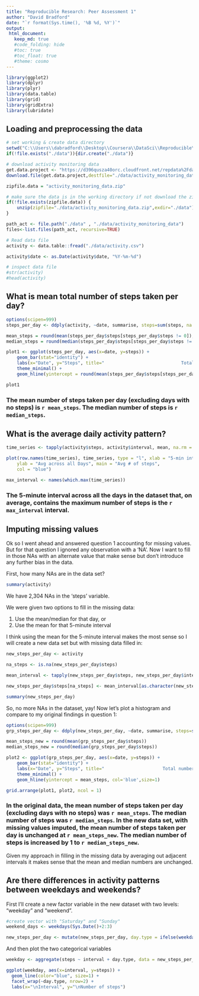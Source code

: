 ```yaml
---
title: "Reproducible Research: Peer Assessment 1"
author: "David Bradford"
date: "`r format(Sys.time(), '%B %d, %Y')`"
output:
 html_document:
   keep_md: true
   #code_folding: hide
   #toc: true
   #toc_float: true
   #theme: cosmo
---
```


```r
library(ggplot2)
library(dplyr)
library(plyr)
library(data.table)
library(grid)
library(gridExtra)
library(lubridate)
```

## Loading and preprocessing the data

```r
# set working & create data directory
setwd("C:\\Users\\dabradford\\Desktop\\Coursera\\DataSci\\Reproducible\\RepData_PeerAssessment1")
if(!file.exists("./data")){dir.create("./data")}

# download activity monitoring data
get.data.project <- "https://d396qusza40orc.cloudfront.net/repdata%2Fdata%2Factivity.zip"
download.file(get.data.project,destfile="./data/activity_monitoring_data.zip",method="auto")

zipfile.data = "activity_monitoring_data.zip"

# make sure the data is in the working directory if not download the zip file into the to zipfile.data and unzip it
if(!file.exists(zipfile.data)) {        
    unzip(zipfile="./data/activity_monitoring_data.zip",exdir="./data")
} 

path_act <- file.path("./data" , "./data/activity_monitoring_data")
files<-list.files(path_act, recursive=TRUE)

# Read data file
activity <- data.table::fread("./data/activity.csv")

activity$date <- as.Date(activity$date, "%Y-%m-%d")

# inspect data file
#str(activity)
#head(activity)
```


## What is mean total number of steps taken per day?

```r
options(scipen=999)
steps_per_day <- ddply(activity, ~date, summarise, steps=sum(steps, na.rm = TRUE))

mean_steps = round(mean(steps_per_day$steps[steps_per_day$steps != 0]), 0)
median_steps = round(median(steps_per_day$steps[steps_per_day$steps != 0]), 0)

plot1 <- ggplot(steps_per_day, aes(x=date, y=steps)) + 
    geom_bar(stat="identity") +
    labs(x="Date", y="Steps", title="                             Total number of steps each day") +
    theme_minimal() +
    geom_hline(yintercept = round(mean(steps_per_day$steps[steps_per_day$steps != 0]), 0), col='blue',size=1)

plot1
```


### The mean number of steps taken per day (excluding days with no steps) is __`r mean_steps`__. The median number of steps is __`r median_steps`__.




## What is the average daily activity pattern?

```r
time_series <- tapply(activity$steps, activity$interval, mean, na.rm = TRUE)

plot(row.names(time_series), time_series, type = "l", xlab = "5-min interval", 
    ylab = "Avg across all Days", main = "Avg # of steps",
    col = "blue")

max_interval <- names(which.max(time_series))
```

### The 5-minute interval across all the days in the dataset that, on average, contains the maximum number of steps is the __`r max_interval`__ interval.



## Imputing missing values

Ok so I went ahead and answered question 1 accounting for missing values.  But for that question I ignored any observation with a 'NA'.  Now I want to fill in those NAs with an alternate value that make sense but don't introduce any further bias in  the data.

First, how many NAs are in the data set?

```r
summary(activity)
```

We have 2,304 NAs in the 'steps' variable.

We were given two options to fill in the missing data:

1.  Use the mean/median for that day, or
2.  Use the mean for that 5-minute interval

I think using the mean for the 5-minute interval makes the most sense so I will create a new data set but with missing data filled in:

```r
new_steps_per_day <- activity

na_steps <- is.na(new_steps_per_day$steps)

mean_interval <- tapply(new_steps_per_day$steps, new_steps_per_day$interval, mean, na.rm=TRUE)

new_steps_per_day$steps[na_steps] <- mean_interval[as.character(new_steps_per_day$interval[na_steps])]

summary(new_steps_per_day)
```

So, no more NAs in the dataset, yay!  Now let's plot a histogram and compare to my original findings in question 1:

```r
options(scipen=999)
grp_steps_per_day <- ddply(new_steps_per_day, ~date, summarise, steps=sum(steps, na.rm = TRUE))

mean_steps_new = round(mean(grp_steps_per_day$steps))
median_steps_new = round(median(grp_steps_per_day$steps))

plot2 <- ggplot(grp_steps_per_day, aes(x=date, y=steps)) + 
    geom_bar(stat="identity") +
    labs(x="Date", y="Steps", title="                      Total number of steps each day (NAs imputed)") +
    theme_minimal() +
    geom_hline(yintercept = mean_steps, col='blue',size=1)

grid.arrange(plot1, plot2, ncol = 1)
```

### In the original data, the mean number of steps taken per day (excluding days with no steps) was __`r mean_steps`__. The median number of steps was __`r median_steps`__.  In the new data set, with missing values imputed, the mean number of steps taken per day is unchanged at __`r mean_steps_new`__.  The median number of steps is increased by 1 to __`r median_steps_new`__.

Given my approach in filling in the missing data by averaging out adjacent intervals it makes sense that the mean and median numbers are unchanged.


## Are there differences in activity patterns between weekdays and weekends?

First I'll create a new factor variable in the new dataset with two levels:  "weekday" and "weekend".

```r
#create vector with "Saturday" and "Sunday"
weekend_days <- weekdays(Sys.Date()+2:3)

new_steps_per_day <- mutate(new_steps_per_day, day.type = ifelse(weekdays(new_steps_per_day$date+0) %in% weekend_days, "weekend", "weekday"))
```

And then plot the two categorical variables

```r
weekday <- aggregate(steps ~ interval + day.type, data = new_steps_per_day, FUN = mean, na.rm = TRUE)

ggplot(weekday, aes(x=interval, y=steps)) + 
  geom_line(color="blue", size=1) + 
  facet_wrap(~day.type, nrow=2) +
  labs(x="\nInterval", y="\nNumber of steps")
```

